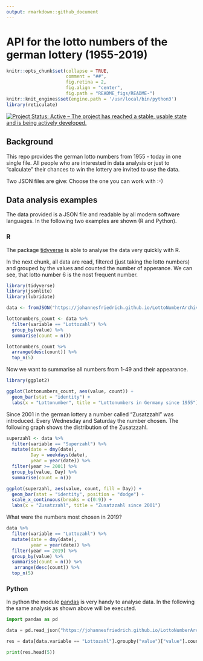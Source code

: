 ```yaml
---
output: rmarkdown::github_document
---
```


<!-- README.md is generated from README.Rmd. Please edit that file -->

# API for the lotto numbers of the german lottery (1955-2019)

```r
knitr::opts_chunk$set(collapse = TRUE,
                      comment = "##",
                      fig.retina = 2,
                      fig.align = "center",
                      fig.path = "README_figs/README-")
knitr::knit_engines$set(engine.path = '/usr/local/bin/python3')
library(reticulate)
```

[![Project Status: Active – The project has reached a stable, usable state and is being actively developed.](http://www.repostatus.org/badges/latest/active.svg)](http://www.repostatus.org/#active)

## Background

This repo provides the german lotto numbers from 1955 - today in one single file. All people who are interested in data analysis or just to "calculate" their chances to win the lottery are invited to use the data.

Two JSON files are give: Choose the one you can work with :-)

## Data analysis examples

The data provided is a JSON file and readable by all modern software languages. In the following two examples are shown (R and Python).

### R

The package [tidyverse](https://www.tidyverse.org) is able to analyse the data very quickly with R.

In the next chunk, all data are read, filtered (just taking the lotto numbers) and grouped by the values and counted the number of apperance. We can see, that lotto number 6 is the nost frequent number.

```r
library(tidyverse)
library(jsonlite)
library(lubridate)

data <- fromJSON("https://johannesfriedrich.github.io/LottoNumberArchive/Lottonumbers_tidy_complete.json")

lottonumbers_count <- data %>% 
  filter(variable == "Lottozahl") %>% 
  group_by(value) %>% 
  summarise(count = n())
```

```r
lottonumbers_count %>% 
  arrange(desc(count)) %>% 
  top_n(5)
```


Now we want to summarise all numbers from 1-49 and their appearance.

```r
library(ggplot2)

ggplot(lottonumbers_count, aes(value, count)) +
  geom_bar(stat = "identity") +
  labs(x = "Lottonumber", title = "Lottonumbers in Germany since 1955")
```


Since 2001 in the german lottery a number called "Zusatzzahl" was introduced. Every Wednesday and Saturday the number chosen. The following graph shows the distribution of the Zusatzzahl.

```r
superzahl <- data %>% 
  filter(variable == "Superzahl") %>% 
  mutate(date = dmy(date),
         Day = weekdays(date),
         year = year(date)) %>% 
  filter(year >= 2001) %>% 
  group_by(value, Day) %>% 
  summarise(count = n())
```

```r

ggplot(superzahl, aes(value, count, fill = Day)) +
  geom_bar(stat = "identity", position = "dodge") +
  scale_x_continuous(breaks = c(0:9)) +
  labs(x = "Zusatzzahl", title = "Zusatzzahl since 2001")
```

What were the numbers most chosen in 2019?

```r
data %>% 
  filter(variable == "Lottozahl") %>% 
  mutate(date = dmy(date),
         year = year(date)) %>% 
  filter(year == 2019) %>% 
  group_by(value) %>% 
  summarise(count = n()) %>% 
   arrange(desc(count)) %>% 
  top_n(5)
```


### Python

In python the module [pandas](http://pandas.pydata.org) is very handy to analyse data. In the following the same analysis as shown above will be executed.

```python
import pandas as pd

data = pd.read_json("https://johannesfriedrich.github.io/LottoNumberArchive/Lottonumbers_tidy_complete.json")

res = data[data.variable == "Lottozahl"].groupby("value")["value"].count().sort_values(ascending = False)

print(res.head(5))

```

